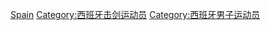 [[Category:各国男子击剑运动员|Spain]]
[[Category:西班牙击剑运动员|Category:西班牙击剑运动员]]
[[Category:西班牙男子运动员|Category:西班牙男子运动员]]